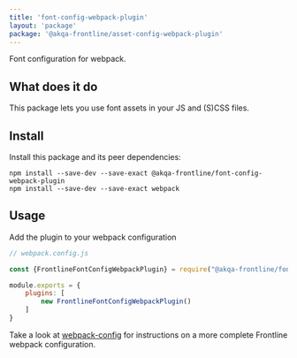 ```yaml
---
title: 'font-config-webpack-plugin'
layout: 'package'
package: '@akqa-frontline/asset-config-webpack-plugin'
---
```


Font configuration for webpack.

## What does it do
This package lets you use font assets in your JS and (S)CSS files.

## Install
Install this package and its peer dependencies:

```
npm install --save-dev --save-exact @akqa-frontline/font-config-webpack-plugin
npm install --save-dev --save-exact webpack
```

## Usage
Add the plugin to your webpack configuration

```javascript
// webpack.config.js

const {FrontlineFontConfigWebpackPlugin} = require("@akqa-frontline/font-config-webpack-plugin")

module.exports = {
    plugins: [
        new FrontlineFontConfigWebpackPlugin()
    ]
}
```

Take a look at [webpack-config](/docs/getting-started/configuration/webpack-config) for instructions on a more complete Frontline webpack configuration.

